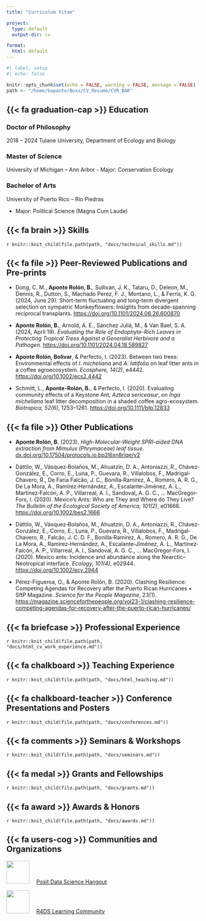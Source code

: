 ```yaml
---
title: "Curriculum Vitae"

project:
  type: default
  output-dir: cv

format: 
  html: default
---
```


```r
#| label: setup
#| echo: false

knitr::opts_chunk$set(echo = FALSE, warning = FALSE, message = FALSE)
path <- "/home/baponte/Boxx/CV_Resume/CVR_BAR"
```

## {{< fa graduation-cap >}} Education



### Doctor of Philosophy 
[2018 – 2024]{.cv-date}
Tulane University, Department of Ecology and Biology 

### Master of Science
University of Michigan – Ann Arbor
-   Major: Conservation Ecology

### Bachelor of Arts
University of Puerto Rico – Rio Piedras

-   Major: Political Science (Magna Cum Laude)

## {{< fa brain >}} Skills

<!-- ## {{< fa cogs >}} Technical -->

`r knitr::knit_child(file.path(path, "docs/technical_skills.md"))`

## {{< fa file >}} Peer-Reviewed Publications and Pre-prints

-   Dong, C. M., **Aponte Rolón, B.**, Sullivan, J. K., Tataru, D., Deleon, M., Dennis, R., Dutton, S., Machado Perez, F. J., Montano, L., & Ferris, K. G. (2024, June 29). Short-term fluctuating and long-term divergent selection on sympatric Monkeyflowers: Insights from decade-spanning reciprocal transplants. <https://doi.org/10.1101/2024.06.26.600870>

-   **Aponte Rolón, B.**, Arnold, A. E., Sánchez Juliá, M., & Van Bael, S. A. (2024, April 19). *Evaluating the Role of Endophyte-Rich Leaves in Protecting Tropical Trees Against a Generalist Herbivore and a Pathogen.* <https://doi.org/10.1101/2024.04.18.589827>

-   **Aponte Rolón, Bolívar**, & Perfecto, I. (2023). Between two trees: Environmental effects of *I. micheliana* and *A. latifolia* on leaf litter ants in a coffee agroecosystem. *Ecosphere, 14(2)*, e4442. <https://doi.org/10.1002/ecs2.4442>

-   Schmitt, L., **Aponte-Rolón, B.**, & Perfecto, I. (2020). Evaluating community effects of a Keystone Ant, *Azteca sericeasur*, on *Inga micheliana* leaf litter decomposition in a shaded coffee agro-ecosystem. *Biotropica, 52(6)*, 1253–1261. <https://doi.org/10.1111/btp.12833>

## {{< fa file >}} Other Publications

-   **Aponte Rolón, B.** (2023). *High-Molecular-Weight SPRI-aided DNA extraction from Mimulus (Phrymaceae) leaf tissue.* [dx.doi.org/10.17504/protocols.io.bp2l6xn8rlqe/v2](dx.doi.org/10.17504/protocols.io.bp2l6xn8rlqe/v2)

-   Dáttilo, W., Vásquez‐Bolaños, M., Ahuatzin, D. A., Antoniazzi, R., Chávez‐González, E., Corro, E., Luna, P., Guevara, R., Villalobos, F., Madrigal‐Chavero, R., De Faria Falcão, J. C., Bonilla‐Ramírez, A., Romero, A. R. G., De La Mora, A., Ramírez‐Hernández, A., Escalante‐Jiménez, A. L., Martínez‐Falcón, A. P., Villarreal, A. I., Sandoval, A. G. C., … MacGregor‐Fors, I. (2020). Mexico’s Ants: Who are They and Where do They Live? *The Bulletin of the Ecological Society of America, 101(2)*, e01666. <https://doi.org/10.1002/bes2.1666>

-   Dáttilo, W., Vásquez‐Bolaños, M., Ahuatzin, D. A., Antoniazzi, R., Chávez‐González, E., Corro, E., Luna, P., Guevara, R., Villalobos, F., Madrigal‐Chavero, R., Falcão, J. C. D. F., Bonilla‐Ramírez, A., Romero, A. R. G., De La Mora, A., Ramírez‐Hernández, A., Escalante‐Jiménez, A. L., Martínez‐Falcón, A. P., Villarreal, A. I., Sandoval, A. G. C., … MacGregor‐Fors, I. (2020). Mexico ants: Incidence and abundance along the Nearctic–Neotropical interface. *Ecology, 101(4)*, e02944. <https://doi.org/10.1002/ecy.2944>

-   Pérez-Figueroa, O., & Aponte Rolón, B. (2020). Clashing Resilience: Competing Agendas for Recovery after the Puerto Rican Hurricanes • SftP Magazine. *Science for the People Magazine*, 23(1). <https://magazine.scienceforthepeople.org/vol23-1/clashing-resilience-competing-agendas-for-recovery-after-the-puerto-rican-hurricanes/>

## {{< fa briefcase >}} Professional Experience

`r knitr::knit_child(file.path(path, "docs/html_cv_work_experience.md"))`

## {{< fa chalkboard >}} Teaching Experience

`r knitr::knit_child(file.path(path, "docs/html_teaching.md"))`

## {{< fa chalkboard-teacher >}} Conference Presentations and Posters

`r knitr::knit_child(file.path(path, "docs/conferences.md"))`

## {{< fa comments >}} Seminars & Workshops

`r knitr::knit_child(file.path(path, "docs/seminars.md"))`

## {{< fa medal >}} Grants and Fellowships

`r knitr::knit_child(file.path(path, "docs/grants.md"))`

## {{< fa award >}} Awards & Honors

`r knitr::knit_child(file.path(path, "docs/awards.md"))`

## {{< fa users-cog >}} Communities and Organizations

![](../assets/img/dsh.webp){width="60px" fig-alt="Data Science Hangout logo" style="padding-right:1em"} [Posit Data Science Hangout](https://posit.co/data-science-hangout/)

![](../assets/img/r4ds.webp){width="60px" fig-alt="R4DS logo" style="padding-right:1em"} [R4DS Learning Community](https://rfordatasci.com/)
